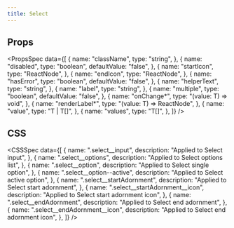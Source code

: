 ```yaml
---
title: Select
---
```


<Preview name="Select" />

## Props

<PropsSpec
  data={[
    {
      name: "className",
      type: "string",
    },
    {
      name: "disabled",
      type: "boolean",
      defaultValue: "false",
    },
    {
      name: "startIcon",
      type: "ReactNode",
    },
    {
      name: "endIcon",
      type: "ReactNode",
    },
    {
      name: "hasError",
      type: "boolean",
      defaultValue: "false",
    },
    {
      name: "helperText",
      type: "string",
    },
    {
      name: "label",
      type: "string",
    },
    {
      name: "multiple",
      type: "boolean",
      defaultValue: "false",
    },
    {
      name: "onChange*",
      type: "(value: T) => void",
    },
    {
      name: "renderLabel*",
      type: "(value: T) => ReactNode",
    },
    {
      name: "value",
      type: "T | T[]",
    },
    {
      name: "values",
      type: "T[]",
    },
  ]}
/>

## CSS

<CSSSpec
  data={[
    {
      name: ".select__input",
      description: "Applied to Select input",
    },
    {
      name: ".select__options",
      description: "Applied to Select options list",
    },
    {
      name: ".select__option",
      description: "Applied to Select single option",
    },
    {
      name: ".select__option--active",
      description: "Applied to Select active option",
    },
    {
      name: ".select__startAdornment",
      description: "Applied to Select start adornment",
    },
    {
      name: ".select__startAdornment__icon",
      description: "Applied to Select start adornment icon",
    },
    {
      name: ".select__endAdornment",
      description: "Applied to Select end adornment",
    },
    {
      name: ".select__endAdornment__icon",
      description: "Applied to Select end adornment icon",
    },
  ]}
/>
